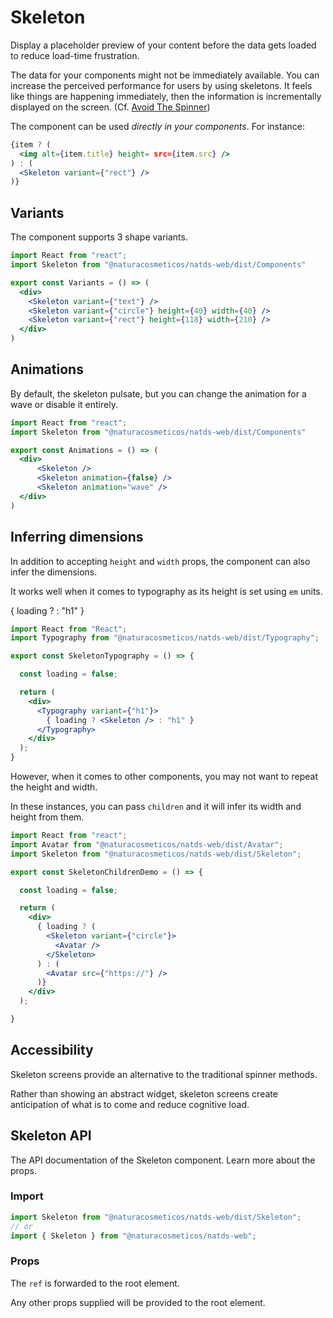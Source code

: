# Skeleton

Display a placeholder preview of your content before the data gets loaded to reduce load-time frustration.

The data for your components might not be immediately available. You can increase the perceived performance for users
by using skeletons. It feels like things are happening immediately, then the information is incrementally displayed on
the screen. (Cf. [Avoid The Spinner](https://www.lukew.com/ff/entry.asp?1797))

The component can be used *directly in your components*. For instance:

```jsx
{item ? (
  <img alt={item.title} height= src={item.src} />
) : (
  <Skeleton variant={"rect"} />
)}
```

## Variants

The component supports 3 shape variants.

<Preview>
  <Story name="Skeleton variants">
    <Skeleton variant={"text"} />
    <Skeleton variant={"circle"} height={40} width={40} />
    <Skeleton variant={"rect"} height={118} width={210} />
  </Story>
</Preview>

```jsx
import React from "react";
import Skeleton from "@naturacosmeticos/natds-web/dist/Components"

export const Variants = () => (
  <div>
    <Skeleton variant={"text"} />
    <Skeleton variant={"circle"} height={40} width={40} />
    <Skeleton variant={"rect"} height={118} width={210} />
  </div>
)
```

## Animations

By default, the skeleton pulsate, but you can change the animation for a wave or disable it entirely.

<Preview>
  <Story name="Skeleton variants">
    <Skeleton />
    <Skeleton animation={false} />
    <Skeleton animation="wave" />
  </Story>
</Preview>

```jsx
import React from "react";
import Skeleton from "@naturacosmeticos/natds-web/dist/Components"

export const Animations = () => (
  <div>
      <Skeleton />
      <Skeleton animation={false} />
      <Skeleton animation="wave" />
  </div>
)
```

## Inferring dimensions

In addition to accepting `height` and `width` props, the component can also infer the dimensions.

It works well when it comes to typography as its height is set using `em` units.

<Preview>
  <Story name="Skeleton variants">
    <Typography variant={"h1"}>
      { loading ? <Skeleton /> : "h1" }
    </Typography>
  </Story>
</Preview>

```jsx
import React from "React";
import Typography from "@naturacosmeticos/natds-web/dist/Typography";

export const SkeletonTypography = () => {

  const loading = false;

  return (
    <div>
      <Typography variant={"h1"}>
        { loading ? <Skeleton /> : "h1" }
      </Typography>
    </div>
  );
}
```

However, when it comes to other components, you may not want to repeat the height and width.

In these instances, you can pass `children` and it will infer its width and height from them.

<Preview>
  <Story>
    <Skeleton><Avatar /></Skeleton>
  </Story>
</Preview>

```jsx
import React from "react";
import Avatar from "@naturacosmeticos/natds-web/dist/Avatar";
import Skeleton from "@naturacosmeticos/natds-web/dist/Skeleton";

export const SkeletonChildrenDemo = () => {

  const loading = false;

  return (
    <div>
      { loading ? (
        <Skeleton variant={"circle"}>
          <Avatar />
        </Skeleton>
      ) : (
        <Avatar src={"https://"} />
      )}
    </div>
  );

}
```

## Accessibility

Skeleton screens provide an alternative to the traditional spinner methods.

Rather than showing an abstract widget, skeleton screens create anticipation of what is to come and reduce cognitive load.

## Skeleton API

The API documentation of the Skeleton component. Learn more about the props.

### Import

```jsx
import Skeleton from "@naturacosmeticos/natds-web/dist/Skeleton";
// or
import { Skeleton } from "@naturacosmeticos/natds-web";
```

### Props

The `ref` is forwarded to the root element.

Any other props supplied will be provided to the root element.
